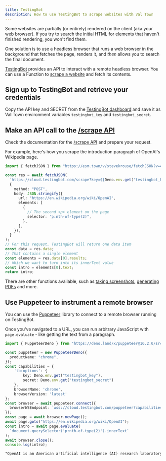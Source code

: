 ```yaml
---
title: TestingBot
description: How to use TestingBot to scrape websites with Val Town
---
```


Some websites are partially (or entirely) rendered on the client (aka your web
browser). If you try to search the initial HTML for elements that haven't
finished rendering, you won't find them.

One solution is to use a headless browser that runs a web browser in the
background that fetches the page, renders it, and _then_ allows you to search
the final document.

[TestingBot](https://testingbot.com/)
provides an API to interact with a remote headless browser. You can use a Function to [scrape a website](https://testingbot.com/support/functions/scrape.html) and fetch its contents. 

## Sign up to TestingBot and retrieve your credentials

Copy the API key and SECRET from the 
[TestingBot dashboard](https://testingbot.com/members/)
and save it as Val Town environment variables `testingbot_key` and `testingbot_secret`.

## Make an API call to the [/scrape API](https://testingbot.com/support/functions/scrape.html)

Check the documentation for the
[/scrape API](https://testingbot.com/support/functions/scrape.html) and prepare your request.

For example, here's how you scrape the introduction paragraph of OpenAI's
Wikipedia page.

```ts title="Scrape API example" val
import { fetchJSON } from "https://esm.town/v/stevekrouse/fetchJSON?v=41";

const res = await fetchJSON(
  `https://cloud.testingbot.com/scrape?key=${Deno.env.get("testingbot_key")}&secret=${Deno.env.get("testingbot_secret")}&browserName=chrome&version=latest&platform=WIN10`,
  {
    method: "POST",
    body: JSON.stringify({
      url: "https://en.wikipedia.org/wiki/OpenAI",
      elements: [
        {
          // The second <p> element on the page
          selector: "p:nth-of-type(2)",
        },
      ],
    }),
  }
);
// For this request, TestingBot will return one data item
const data = res.data;
// That contains a single element
const elements = res.data[0].results;
// Which we want to turn into its innerText value
const intro = elements[0].text;
return intro;
```

There are other functions available, such as [taking screenshots](https://testingbot.com/support/functions/screenshot.html), [generating PDFs](https://testingbot.com/support/functions/pdf.html) and more.

## Use Puppeteer to instrument a remote browser

You can use the [Puppeteer](https://pptr.dev/) library to connect to a remote browser running on TestingBot.

Once you've navigated to a URL, you can run arbitrary JavaScript with
`page.evaluate` - like getting the text from a paragraph.

```ts title="Puppeteer example" val
import { PuppeteerDeno } from "https://deno.land/x/puppeteer@16.2.0/src/deno/Puppeteer.ts";

const puppeteer = new PuppeteerDeno({
  productName: "chrome",
});
const capabilities = {
    'tb:options': {
        key: Deno.env.get("testingbot_key"),
        secret: Deno.env.get("testingbot_secret")
    },
    browserName: 'chrome',
    browserVersion: 'latest'
};
const browser = await puppeteer.connect({
  browserWSEndpoint: `wss://cloud.testingbot.com/puppeteer?capabilities=${encodeURIComponent(JSON.stringify(capabilities))}`,
});
const page = await browser.newPage();
await page.goto("https://en.wikipedia.org/wiki/OpenAI");
const intro = await page.evaluate(
  `document.querySelector('p:nth-of-type(2)').innerText`
);
await browser.close();
console.log(intro);
```

```txt title="Logs"
"OpenAI is an American artificial intelligence (AI) research laboratory consisting of the non-profit OpenAI Incorporated and its for-profit subsidiary corporation OpenAI Limited Partnership. OpenAI conducts AI research with the declared intention of promoting and developing friendly AI."
```
